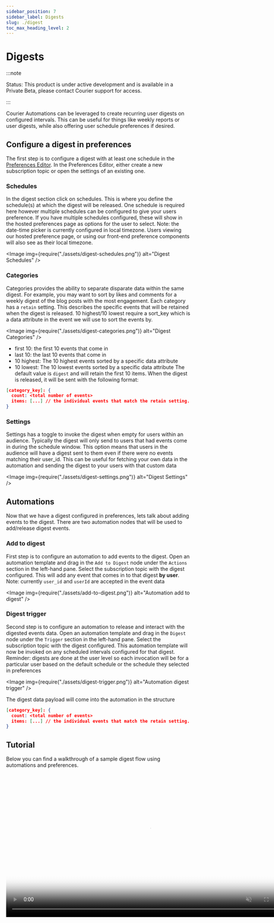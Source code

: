 ```yaml
---
sidebar_position: 7
sidebar_label: Digests
slug: ./digest
toc_max_heading_level: 2
---
```



# Digests

:::note

Status: This product is under active development and is available in a Private Beta, please
contact Courier support for access.

:::

Courier Automations can be leveraged to create recurring user digests on configured intervals. This can be useful for things like weekly reports or user digests, while also offering user schedule preferences if desired.

## Configure a digest in preferences

The first step is to configure a digest with at least one schedule in the [Preferences Editor](https://app.courier.com/settings/preferences). In the Preferences Editor, either create a new subscription topic or open the settings of an existing one.

### Schedules

In the digest section click on schedules. This is where you define the schedule(s) at which the digest will be released. One schedule is required here however multiple schedules can be configured to give your users preference. If you have multiple schedules configured, these will show in the hosted preferences page as options for the user to select. Note: the date-time picker is currently configured in local timezone. Users viewing our hosted preference page, or using our front-end preference components will also see as their local timezone.

<Image img={require("./assets/digest-schedules.png")} alt="Digest Schedules" />

### Categories

Categories provides the ability to separate disparate data within the same digest. For example, you may want to sort by likes and comments for a weekly digest of the blog posts with the most engagement. Each category has a `retain` setting. This describes the specific events that will be retained when the digest is released. 10 highest/10 lowest require a sort_key which is a data attribute in the event we will use to sort the events by.

<Image img={require("./assets/digest-categories.png")} alt="Digest Categories" />

- first 10: the first 10 events that come in
- last 10: the last 10 events that come in
- 10 highest: The 10 highest events sorted by a specific data attribute
- 10 lowest: The 10 lowest events sorted by a specific data attribute
  The default value is `digest` and will retain the first 10 items.
  When the digest is released, it will be sent with the following format:

```json
[category_key]: {
  count: <total number of events>
  items: [...] // the individual events that match the retain setting. Maximum length of 10
}
```

### Settings

Settings has a toggle to invoke the digest when empty for users within an audience. Typically the digest will only send to users that had events come in during the schedule window. This option means that users in the audience will have a digest sent to them even if there were no events matching their user_id. This can be useful for fetching your own data in the automation and sending the digest to your users with that custom data

<Image img={require("./assets/digest-settings.png")} alt="Digest Settings" />

## Automations

Now that we have a digest configured in preferences, lets talk about adding events to the digest. There are two automation nodes that will be used to add/release digest events.

### Add to digest

First step is to configure an automation to add events to the digest. Open an automation template and drag in the `Add to Digest` node under the `Actions` section in the left-hand pane. Select the subscription topic with the digest configured. This will add any event that comes in to that digest **by user**.
Note: currently `user_id` and `userId` are accepted in the event data

<Image img={require("./assets/add-to-digest.png")} alt="Automation add to digest" />

### Digest trigger

Second step is to configure an automation to release and interact with the digested events data. Open an automation template and drag in the `Digest` node under the `Trigger` section in the left-hand pane. Select the subscription topic with the digest configured. This automation template will now be invoked on any scheduled intervals configured for that digest. Reminder: digests are done at the user level so each invocation will be for a particular user based on the default schedule or the schedule they selected in preferences

<Image img={require("./assets/digest-trigger.png")} alt="Automation digest trigger" />

The digest data payload will come into the automation in the structure

```json
[category_key]: {
  count: <total number of events>
  items: [...] // the individual events that match the retain setting. Maximum length of 10
}
```

## Tutorial

Below you can find a walkthrough of a sample digest flow using automations and preferences.

<video width="783" loop autoPlay muted controls poster={digestsThumb}>
  <source src={digests} />
</video>
